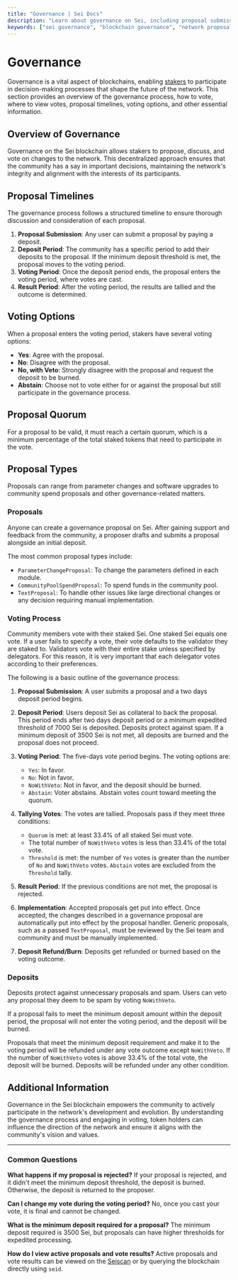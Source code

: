 ```yaml
---
title: "Governance | Sei Docs"
description: "Learn about governance on Sei, including proposal submission, deposit periods, and voting thresholds. Participate in shaping the network’s future."
keywords: ["sei governance", "blockchain governance", "network proposals", "voting"]
---
```


# Governance

Governance is a vital aspect of blockchains, enabling [stakers](/general-staking) to participate in decision-making processes that shape the future of the network. This section provides an overview of the governance process, how to vote, where to view votes, proposal timelines, voting options, and other essential information.

## Overview of Governance

Governance on the Sei blockchain allows stakers to propose, discuss, and vote on changes to the network. This decentralized approach ensures that the community has a say in important decisions, maintaining the network's integrity and alignment with the interests of its participants.

## Proposal Timelines

The governance process follows a structured timeline to ensure thorough discussion and consideration of each proposal.

1. **Proposal Submission**: Any user can submit a proposal by paying a deposit.
2. **Deposit Period**: The community has a specific period to add their deposits to the proposal. If the minimum deposit threshold is met, the proposal moves to the voting period.
3. **Voting Period**: Once the deposit period ends, the proposal enters the voting period, where votes are cast.
4. **Result Period**: After the voting period, the results are tallied and the outcome is determined.

## Voting Options

When a proposal enters the voting period, stakers have several voting options:

- **Yes**: Agree with the proposal.
- **No**: Disagree with the proposal.
- **No, with Veto**: Strongly disagree with the proposal and request the deposit to be burned.
- **Abstain**: Choose not to vote either for or against the proposal but still participate in the governance process.

## Proposal Quorum

For a proposal to be valid, it must reach a certain quorum, which is a minimum percentage of the total staked tokens that need to participate in the vote.

## Proposal Types

Proposals can range from parameter changes and software upgrades to community spend proposals and other governance-related matters.

### Proposals

Anyone can create a governance proposal on Sei. After gaining support and feedback from the community, a proposer drafts and submits a proposal alongside an initial deposit.

The most common proposal types include:

- `ParameterChangeProposal`: To change the parameters defined in each module.
- `CommunityPoolSpendProposal`: To spend funds in the community pool.
- `TextProposal`: To handle other issues like large directional changes or any decision requiring manual implementation.

### Voting Process

Community members vote with their staked Sei. One staked Sei equals one vote. If a user fails to specify a vote, their vote defaults to the validator they are staked to. Validators vote with their entire stake unless specified by delegators. For this reason, it is very important that each delegator votes according to their preferences.

The following is a basic outline of the governance process:

1. **Proposal Submission**: A user submits a proposal and a two days deposit period begins.

2. **Deposit Period**: Users deposit Sei as collateral to back the proposal. This period ends after two days deposit period or a minimum expedited threshold of 7000 Sei is deposited. Deposits protect against spam. If a minimum deposit of 3500 Sei is not met, all deposits are burned and the proposal does not proceed.

3. **Voting Period**: The five-days vote period begins. The voting options are:
   - `Yes`: In favor.
   - `No`: Not in favor.
   - `NoWithVeto`: Not in favor, and the deposit should be burned.
   - `Abstain`: Voter abstains. Abstain votes count toward meeting the quorum.

4. **Tallying Votes**: The votes are tallied. Proposals pass if they meet three conditions:
   - `Quorum` is met: at least 33.4% of all staked Sei must vote.
   - The total number of `NoWithVeto` votes is less than 33.4% of the total vote.
   - `Threshold` is met: the number of `Yes` votes is greater than the number of `No` and `NoWithVeto` votes. `Abstain` votes are excluded from the `Threshold` tally.

5. **Result Period**: If the previous conditions are not met, the proposal is rejected.

6. **Implementation**: Accepted proposals get put into effect. Once accepted, the changes described in a governance proposal are automatically put into effect by the proposal handler. Generic proposals, such as a passed `TextProposal`, must be reviewed by the Sei team and community and must be manually implemented.

7. **Deposit Refund/Burn**: Deposits get refunded or burned based on the voting outcome.

### Deposits

Deposits protect against unnecessary proposals and spam. Users can veto any proposal they deem to be spam by voting `NoWithVeto`.

If a proposal fails to meet the minimum deposit amount within the deposit period, the proposal will not enter the voting period, and the deposit will be burned.

Proposals that meet the minimum deposit requirement and make it to the voting period will be refunded under any vote outcome except `NoWithVeto`. If the number of `NoWithVeto` votes is above 33.4% of the total vote, the deposit will be burned. Deposits will be refunded under any other condition.

## Additional Information

Governance in the Sei blockchain empowers the community to actively participate in the network's development and evolution. By understanding the governance process and engaging in voting, token holders can influence the direction of the network and ensure it aligns with the community's vision and values.

---

### Common Questions

**What happens if my proposal is rejected?**
If your proposal is rejected, and it didn't meet the minimum deposit threshold, the deposit is burned. Otherwise, the deposit is returned to the proposer.

**Can I change my vote during the voting period?**
No, once you cast your vote, it is final and cannot be changed.

**What is the minimum deposit required for a proposal?**
The minimum deposit required is 3500 Sei, but proposals can have higher thresholds for expedited processing.

**How do I view active proposals and vote results?**
Active proposals and vote results can be viewed on the [Seiscan](https://www.seiscan.app/pacific-1/proposals) or by querying the blockchain directly using `seid`.
